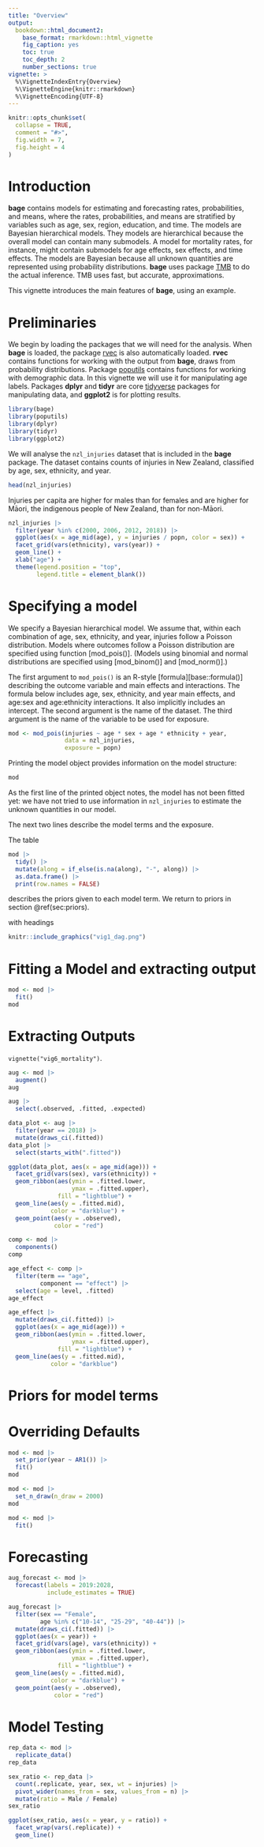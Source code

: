 ```yaml
---
title: "Overview"
output:
  bookdown::html_document2:
    base_format: rmarkdown::html_vignette
    fig_caption: yes
    toc: true
    toc_depth: 2
    number_sections: true
vignette: >
  %\VignetteIndexEntry{Overview}
  %\VignetteEngine{knitr::rmarkdown}
  %\VignetteEncoding{UTF-8}
---
```


```r
knitr::opts_chunk$set(
  collapse = TRUE,
  comment = "#>",
  fig.width = 7,
  fig.height = 4
)
```

# Introduction

**bage** contains models for estimating and forecasting rates, probabilities, and means, where the rates, probabilities, and means are stratified by variables such as age, sex, region, education, and time. The models are Bayesian hierarchical models. They models are hierarchical because the overall model can contain many submodels. A model for mortality rates, for instance, might contain submodels for age effects, sex effects, and time effects. The models are Bayesian because all unknown quantities are represented using probability distributions. **bage** uses package [TMB](https://CRAN.R-project.org/package=TMB) to do the actual inference. TMB uses fast, but accurate, approximations. 

This vignette introduces the main features of **bage**, using an example.


# Preliminaries

We begin by loading the packages that we will need for the analysis. When **bage** is loaded, the package [rvec](https://CRAN.R-project.org/package=rvec) is also automatically loaded. **rvec** contains functions for working with the output from **bage**, draws from probability distributions. Package [poputils](https://CRAN.R-project.org/package=poputils) contains functions for working with demographic data. In this vignette we will use it for manipulating age labels. Packages **dplyr** and **tidyr** are core [tidyverse](tidyverse.org) packages for manipulating data, and **ggplot2** is for plotting results.

```r
library(bage)
library(poputils)
library(dplyr)
library(tidyr)
library(ggplot2)
```

We will analyse the `nzl_injuries` dataset that is included in the **bage** package. The dataset contains counts of injuries in New Zealand, classified by age, sex, ethnicity, and year.

```r
head(nzl_injuries)
```
Injuries per capita are higher for males than for females and are higher for Māori, the indigenous people of New Zealand, than for non-Māori.

```r
nzl_injuries |>
  filter(year %in% c(2000, 2006, 2012, 2018)) |>
  ggplot(aes(x = age_mid(age), y = injuries / popn, color = sex)) +
  facet_grid(vars(ethnicity), vars(year)) +
  geom_line() +
  xlab("age") +
  theme(legend.position = "top",
        legend.title = element_blank())
```

# Specifying a model

We specify a Bayesian hierarchical model. We assume that, within each combination of age, sex, ethnicity, and year, injuries follow a Poisson distribution. Models where outcomes follow a Poisson distribution are specified using function [mod_pois()]. (Models using binomial and normal distributions are specified using [mod_binom()] and [mod_norm()].)

The first argument to `mod_pois()` is an R-style [formula][base::formula()] describing the outcome variable and main effects and interactions. The formula below includes age, sex, ethnicity, and year main effects, and age:sex and age:ethnicity interactions. It also implicitly includes an intercept. The second argument is the name of the dataset. The third argument is the name of the variable to be used for exposure. 

```r
mod <- mod_pois(injuries ~ age * sex + age * ethnicity + year,
                data = nzl_injuries,
                exposure = popn)
```

Printing the model object provides information on the model structure:

```r
mod
```

As the first line of the printed object notes, the model has not been fitted yet: we have not tried to use information in `nzl_injuries` to estimate the unknown quantities in our model. 

The next two lines describe the model terms and the exposure. 

The table 
```r
mod |> 
  tidy() |>
  mutate(along = if_else(is.na(along), "-", along)) |>
  as.data.frame() |>
  print(row.names = FALSE)
```
describes the priors given to each model term. We return to priors in section \@ref(sec:priors).

with headings 



```r
knitr::include_graphics("vig1_dag.png")
```


# Fitting a Model and extracting output

```r
mod <- mod |>
  fit()
mod
```


# Extracting Outputs

`vignette("vig6_mortality")`.

```r
aug <- mod |>
  augment()
aug
```


```r
aug |>
  select(.observed, .fitted, .expected) 
```

```r
data_plot <- aug |>
  filter(year == 2018) |>
  mutate(draws_ci(.fitted))
data_plot |>
  select(starts_with(".fitted"))
```

```r
ggplot(data_plot, aes(x = age_mid(age))) +
  facet_grid(vars(sex), vars(ethnicity)) +
  geom_ribbon(aes(ymin = .fitted.lower,
                  ymax = .fitted.upper),
              fill = "lightblue") +
  geom_line(aes(y = .fitted.mid),
            color = "darkblue") +
  geom_point(aes(y = .observed),
             color = "red")
```


```r
comp <- mod |>
  components()
comp
```

```r
age_effect <- comp |>
  filter(term == "age",
         component == "effect") |>
  select(age = level, .fitted)
age_effect
```

```r
age_effect |>
  mutate(draws_ci(.fitted)) |>
  ggplot(aes(x = age_mid(age))) +
  geom_ribbon(aes(ymin = .fitted.lower,
                  ymax = .fitted.upper),
              fill = "lightblue") +
  geom_line(aes(y = .fitted.mid),
            color = "darkblue")
```

# Priors for model terms {#sec:priors}




# Overriding Defaults

```r
mod <- mod |>
  set_prior(year ~ AR1()) |>
  fit()
mod
```


```r
mod <- mod |>
  set_n_draw(n_draw = 2000)
mod
```

```r
mod <- mod |>
  fit()
```



# Forecasting

```r
aug_forecast <- mod |>
  forecast(labels = 2019:2028,
           include_estimates = TRUE)
```

```r
aug_forecast |>
  filter(sex == "Female",
         age %in% c("10-14", "25-29", "40-44")) |>
  mutate(draws_ci(.fitted)) |>
  ggplot(aes(x = year)) +
  facet_grid(vars(age), vars(ethnicity)) +
  geom_ribbon(aes(ymin = .fitted.lower,
                  ymax = .fitted.upper),
              fill = "lightblue") +
  geom_line(aes(y = .fitted.mid),
            color = "darkblue") +
  geom_point(aes(y = .observed),
             color = "red")  
```

# Model Testing


```r
rep_data <- mod |>
  replicate_data()
rep_data
```

```r
sex_ratio <- rep_data |>
  count(.replicate, year, sex, wt = injuries) |>
  pivot_wider(names_from = sex, values_from = n) |>
  mutate(ratio = Male / Female)
sex_ratio
```


```r
ggplot(sex_ratio, aes(x = year, y = ratio)) +
  facet_wrap(vars(.replicate)) +
  geom_line()
```

